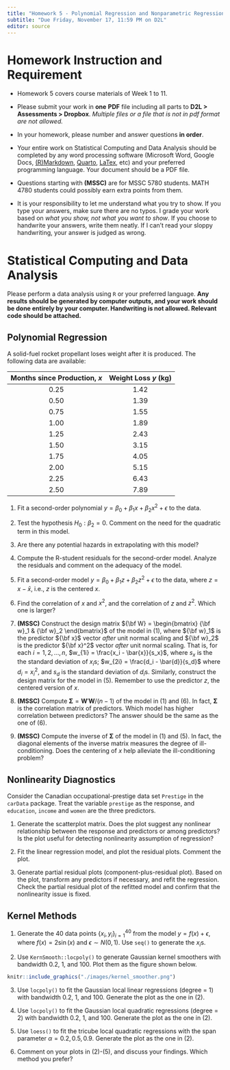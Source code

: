 ```yaml
---
title: "Homework 5 - Polynomial Regression and Nonparametric Regression"
subtitle: "Due Friday, November 17, 11:59 PM on D2L"
editor: source
---
```



# Homework Instruction and Requirement

- Homework 5 covers course materials of Week 1 to 11.

- Please submit your work in **one** **PDF** file including all parts to **D2L > Assessments > Dropbox**. *Multiple files or a file that is not in pdf format are not allowed.*

- In your homework, please number and answer questions **in order**. 

-   Your entire work on Statistical Computing and Data Analysis should be completed by any word processing software (Microsoft Word, Google Docs, [(R)Markdown](https://rmarkdown.rstudio.com/), [Quarto](https://quarto.org/), [LaTex](https://www.latex-project.org/), etc) and your preferred programming language. Your document should be a PDF file.

- Questions starting with **(MSSC)** are for MSSC 5780 students. MATH 4780 students could possibly earn extra points from them.

- It is your responsibility to let me understand what you try to show. If you type your answers, make sure there are no typos. I grade your work based on *what you show, not what you want to show*. If you choose to handwrite your answers, write them neatly. If I can’t read your sloppy handwriting, your answer is judged as wrong.


# Statistical Computing and Data Analysis


Please perform a data analysis using $\texttt{R}$ or your preferred language. **Any results should be generated by computer outputs, and your work should be done entirely by your computer. Handwriting is not allowed. Relevant code should be attached.**

<!-- ## Bootstrapping -->


<!-- 1. For data set [`mpg.csv`](./data/mpg.csv), use the response gasoline mileage $y$ (miles per gallon), and the predictor engine displacement $x_1$ (cubic inches) to generate and plot 200 bootstrapped regression lines with the sample regression line. -->


<!-- 2. Make the histogram of bootstrapped samples of $\beta_1$, and provide the $95\%$ bootstrapped CI for $\beta_1$ using the percentile method and the standard error method. -->



## Polynomial Regression

A solid-fuel rocket propellant loses weight after it is produced. The following data are available:

| Months since Production, $x$ | Weight Loss $y$ (kg) |
|:----------------------------:|:--------------------:|
|             0.25             |         1.42         |
|             0.50             |         1.39         |
|             0.75             |         1.55         |
|             1.00             |         1.89         |
|             1.25             |         2.43         |
|             1.50             |         3.15         |
|             1.75             |         4.05         |
|             2.00             |         5.15         |
|             2.25             |         6.43         |
|             2.50             |         7.89         |

1.  Fit a second-order polynomial $y = \beta_0 + \beta_1x + \beta_{2}x^2 + \epsilon$ to the data.

<!-- 2.  Test for significance of regression. -->

2.  Test the hypothesis $H_0:\beta_2 = 0$. Comment on the need for the quadratic term in this model.

3.  Are there any potential hazards in extrapolating with this model?

4.  Compute the R-student residuals for the second-order model. Analyze the residuals and comment on the adequacy of the model.

5.  Fit a second-order model $y = \beta_0 + \beta_1z + \beta_{2}z^2 + \epsilon$ to the data, where $z = x - \bar{x}$, i.e., $z$ is the centered $x$.

6. Find the correlation of $x$ and $x^2$, and the correlation of $z$ and $z^2$. Which one is larger?

7. **(MSSC)** Construct the design matrix ${\bf W} = \begin{bmatrix} {\bf w}_1 & {\bf w}_2 \end{bmatrix}$ of the model in (1), where ${\bf w}_1$ is the predictor ${\bf x}$ vector *after* unit normal scaling and ${\bf w}_2$ is the predictor ${\bf x}^2$ vector *after* unit normal scaling. That is, for each $i = 1, 2, \dots, n$, $w_{1i} = \frac{x_i - \bar{x}}{s_x}$, where $s_x$ is the the standard deviation of $x_i$s; $w_{2i} = \frac{d_i - \bar{d}}{s_d}$ where $d_i = x_i^2$, and $s_d$ is the standard deviation of $d_i$s. Similarly, construct the design matrix for the model in (5). Remember to use the predictor $z$, the centered version of $x$.

8. **(MSSC)** Compute $\mathbf{\Sigma} = \mathbf{W}'\mathbf{W}/(n-1)$ of the model in (1) and (6). In fact, $\mathbf{\Sigma}$ is the correlation matrix of predictors. Which model has higher correlation between predictors? The answer should be the same as the one of (6).

9. **(MSSC)** Compute the inverse of $\mathbf{\Sigma}$ of the model in (1) and (5). In fact, the diagonal elements of the inverse matrix measures the degree of ill-conditioning. Does the centering of $x$ help alleviate the ill-conditioning problem?

## Nonlinearity Diagnostics

Consider the Canadian occupational-prestige data set `Prestige` in the `carData` package. Treat the variable `prestige` as the response, and `education`, `income` and `women` are the three predictors.

1.  Generate the scatterplot matrix. Does the plot suggest any nonlinear relationship between the response and predictors or among predictors? Is the plot useful for detecting nonlinearity assumption of regression?

2.  Fit the linear regression model, and plot the residual plots. Comment the plot.

3.  Generate partial residual plots (component-plus-residual plot). Based on the plot, transform any predictors if necessary, and refit the regression. Check the partial residual plot of the refitted model and confirm that the nonlinearity issue is fixed.

<!-- ## Cox-Tidwell Methods -->

<!-- <!-- 1. Write your own function to implement the Cox-Box algorithm on the electric utility data. Basically, recreate the results on page 19 of the slides Transformation to Correct Model Inadequacy. -->

<!-- **(MSSC)** Learn the Cox-Tidwell method (Section 5.4.2 and Example 5.4). Write your own function to implement the Cox-Tidwell algorithm on the windmill data `windmill.csv`. *[Note]: In Example 5.4, the second-step estimate of $\alpha$ should be $\alpha_2 = \left(\frac{\hat{\gamma}}{\hat{\beta}_1} + 1\right)\alpha_1$*. -->

## Kernel Methods

1.  Generate the 40 data points $\{x_i, y_i\}_{i=1}^{40}$ from the model $y = f(x) + \epsilon$, where $f(x) = 2\sin(x)$ and $\epsilon\sim N(0, 1)$. Use `seq()` to generate the $x_i$s.


2.  Use `KernSmooth::locpoly()` to generate Gaussian kernel smoothers with bandwidth 0.2, 1, and 100. Plot them as the figure shown below.

```r
knitr::include_graphics("./images/kernel_smoother.png")
```

3.  Use `locpoly()` to fit the Gaussian local linear regressions (degree = 1) with bandwidth 0.2, 1, and 100. Generate the plot as the one in (2).

4.  Use `locpoly()` to fit the Gaussian local quadratic regressions (degree = 2) with bandwidth 0.2, 1, and 100. Generate the plot as the one in (2).

5.  Use `loess()` to fit the tricube local quadratic regressions with the span parameter $\alpha = 0.2, 0.5, 0.9$. Generate the plot as the one in (2).

6. Comment on your plots in (2)-(5), and discuss your findings. Which method you prefer?
